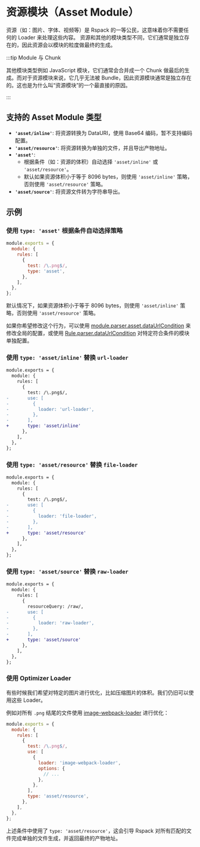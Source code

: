 # 资源模块（Asset Module）

资源（如：图片、字体、视频等）是 Rspack 的一等公民，这意味着你不需要任何的 Loader 来处理这些内容。
资源和其他的模块类型不同，它们通常是独立存在的，因此资源会以模块的粒度做最终的生成。

:::tip Module 与 Chunk

其他模块类型例如 JavaScript 模块，它们通常会合并成一个 Chunk 做最后的生成。而对于资源模块来说，它几乎无法被 Bundle，因此资源模块通常是独立存在的。这也是为什么叫“资源模块”的一个最直接的原因。

:::

## 支持的 Asset Module 类型

- **`'asset/inline'`**: 将资源转换为 DataURI，使用 Base64 编码，暂不支持编码配置。
- **`'asset/resource'`**: 将资源转换为单独的文件，并且导出产物地址。
- **`'asset'`**:
  - 根据条件（如：资源的体积）自动选择 `'asset/inline'` 或 `'asset/resource'`。
  - 默认如果资源体积小于等于 8096 bytes，则使用 `'asset/inline'` 策略，否则使用 `'asset/resource'` 策略。
- **`'asset/source'`**: 将资源文件转为字符串导出。

## 示例

### 使用 `type: 'asset'` 根据条件自动选择策略

```js title="rspack.config.js"
module.exports = {
  module: {
    rules: [
      {
        test: /\.png$/,
        type: 'asset',
      },
    ],
  },
};
```

默认情况下，如果资源体积小于等于 8096 bytes，则使用 `'asset/inline'` 策略，否则使用 `'asset/resource'` 策略。

如果你希望修改这个行为，可以使用 [module.parser.asset.dataUrlCondition](/config/module#moduleparserasset) 来修改全局的配置，或使用 [Rule.parser.dataUrlCondition](/config/module#ruleparserdataurlcondition) 对特定符合条件的模块单独配置。

### 使用 `type: 'asset/inline'` 替换 `url-loader`

```diff title="rspack.config.js"
module.exports = {
  module: {
    rules: [
      {
        test: /\.png$/,
-       use: [
-         {
-           loader: 'url-loader',
-         },
-       ],
+       type: 'asset/inline'
      },
    ],
  },
};
```

### 使用 `type: 'asset/resource'` 替换 `file-loader`

```diff title="rspack.config.js"
module.exports = {
  module: {
    rules: [
      {
        test: /\.png$/,
-       use: [
-         {
-           loader: 'file-loader',
-         },
-       ],
+       type: 'asset/resource'
      },
    ],
  },
};
```

### 使用 `type: 'asset/source'` 替换 `raw-loader`

```diff title="rspack.config.js"
module.exports = {
  module: {
    rules: [
      {
        resourceQuery: /raw/,
-       use: [
-         {
-           loader: 'raw-loader',
-         },
-       ],
+       type: 'asset/source'
      },
    ],
  },
};
```

### 使用 Optimizer Loader

有些时候我们希望对特定的图片进行优化，比如压缩图片的体积。我们仍旧可以使用这些 Loader。

例如对所有 `.png` 结尾的文件使用 [image-webpack-loader](https://github.com/tcoopman/image-webpack-loader) 进行优化：

```js title="rspack.config.js"
module.exports = {
  module: {
    rules: [
      {
        test: /\.png$/,
        use: [
          {
            loader: 'image-webpack-loader',
            options: {
              // ...
            },
          },
        ],
        type: 'asset/resource',
      },
    ],
  },
};
```

上述条件中使用了 `type: 'asset/resource'`，这会引导 Rspack 对所有匹配的文件完成单独的文件生成，并返回最终的产物地址。
